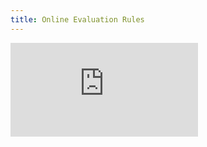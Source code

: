 ```yaml
---
title: Online Evaluation Rules
---
```


<div style={{
    position: 'relative',
    paddingBottom: '56.25%', // 16:9 aspect ratio
    height: 0,
    overflow: 'hidden',
    maxWidth: '100%',
    marginBottom: '20px'
}}>
    <iframe
        src="https://www.loom.com/embed/e79c927b96414955ab722dea74b6ea42?sid=10dc8363-47a1-42a1-9757-306084186977"
        frameborder="0"
        webkitallowfullscreen
        mozallowfullscreen
        allowfullscreen
        style={{
            position: 'absolute',
            top: 0,
            left: 0,
            width: '100%',
            height: '100%',
        }}
    />
</div>

## Continuous Production Monitoring with Real-Time Evaluation

This video introduces production monitoring through Opik's online evaluation rules, enabling continuous quality assessment of your LLM applications once they're deployed. Unlike batch evaluations used during development, online evaluation rules automatically score production traces in near real-time as they're logged to Opik. You'll learn to create custom LLM-as-a-judge metrics for helpfulness and moderation that provide ongoing insights into production performance.

## Key Highlights

- **Real-Time Production Scoring**: Automatic evaluation of production traces as they occur, moving beyond development-time batch evaluations to continuous monitoring
- **Dual Metric Types**: Choose between LLM-as-a-judge metrics for sophisticated evaluation and code metrics for programmatic scoring based on your needs
- **Custom Evaluation Prompts**: Create tailored prompts using mustache/handlebar notation to inject input/output variables for context-aware scoring
- **Flexible Scoring Scales**: Configure different scoring ranges (1-10 for helpfulness, 0-1 for moderation) with customizable output types (integer, float, boolean)
- **Variable Mapping System**: Map evaluation variables to specific fields in your data structure, ensuring accurate context injection for scoring
- **Comprehensive Score Tracking**: View evaluation results directly in trace views with associated reasoning explanations for each score decision
- **Multiple Rule Support**: Run multiple evaluation rules simultaneously (helpfulness, moderation, etc.) for multi-dimensional quality assessment
- **Production Benefits**: Continuous monitoring, performance degradation detection, development-production feedback loops, and problematic pattern identification
- **Actionable Insights**: Each score includes AI reasoning (e.g., "correctly identifies Paris as capital") enabling understanding of evaluation decisions
